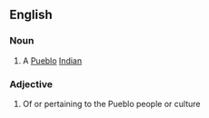 ==English==
{{wikipedia|Puebloan peoples}}
===Noun===
{{en-noun}}

# A [[Pueblo]] [[Indian]]

===Adjective===
{{en-adj}}

# Of or pertaining to the Pueblo people or culture